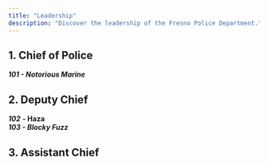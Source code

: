 ```yaml
---
title: "Leadership"
description: "Discover the leadership of the Fresno Police Department."
---
```


## 1. Chief of Police

**_101 - Notorious Marine_**

## 2. Deputy Chief

**_102_** **- Haza**\
**_103 - Blocky Fuzz_**

## 3. Assistant Chief